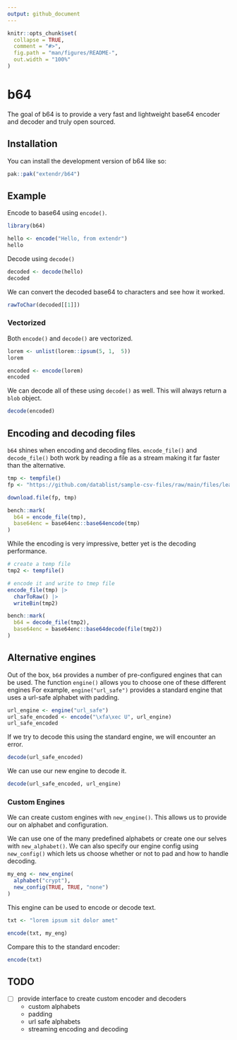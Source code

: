 ```yaml
---
output: github_document
---
```


<!-- README.md is generated from README.Rmd. Please edit that file -->

```r
knitr::opts_chunk$set(
  collapse = TRUE,
  comment = "#>",
  fig.path = "man/figures/README-",
  out.width = "100%"
)
```

# b64

<!-- badges: start -->
<!-- badges: end -->

The goal of b64 is to provide a very fast and lightweight base64 encoder and decoder and truly open sourced. 

## Installation

You can install the development version of b64 like so:

```r
pak::pak("extendr/b64")
```

## Example

Encode to base64 using `encode()`.

```r
library(b64)

hello <- encode("Hello, from extendr")
hello
```

Decode using `decode()`

```r
decoded <- decode(hello)
decoded
```

We can convert the decoded base64 to characters and see how it worked.

```r
rawToChar(decoded[[1]])
```


### Vectorized 

Both `encode()` and `decode()` are vectorized. 

```r
lorem <- unlist(lorem::ipsum(5, 1,  5))
lorem

encoded <- encode(lorem)
encoded
```

We can decode all of these using `decode()` as well. This will always return a `blob` object.

```r
decode(encoded)
```


## Encoding and decoding files

`b64` shines when encoding and decoding files. `encode_file()` and `decode_file()` both work by reading a file as a stream making it far faster than the alternative. 

```r
tmp <- tempfile() 
fp <- "https://github.com/datablist/sample-csv-files/raw/main/files/leads/leads-100000.csv"

download.file(fp, tmp)

bench::mark(
  b64 = encode_file(tmp),
  base64enc = base64enc::base64encode(tmp)
)
```

While the encoding is very impressive, better yet is the decoding performance. 

```r
# create a temp file
tmp2 <- tempfile()

# encode it and write to tmep file
encode_file(tmp) |>
  charToRaw() |>
  writeBin(tmp2)

bench::mark(
  b64 = decode_file(tmp2),
  base64enc = base64enc::base64decode(file(tmp2))
)
```

## Alternative engines 

Out of the box, `b64` provides a number of pre-configured engines that can be used. The function `engine()` allows you to choose one of these different engines For example, `engine("url_safe")` provides a standard engine that uses a url-safe alphabet with padding.


```r
url_engine <- engine("url_safe")
url_safe_encoded <- encode("\xfa\xec U", url_engine)
url_safe_encoded
```

If we try to decode this using the standard engine, we will encounter an error. 

```r
decode(url_safe_encoded)
```

We can use our new engine to decode it.

```r
decode(url_safe_encoded, url_engine)
```

### Custom Engines

We can create custom engines with `new_engine()`. This allows us to provide our on alphabet and configuration. 

We can use one of the many predefined alphabets or create one our selves with `new_alphabet()`. We can also specify our engine config using `new_config()` which lets us choose whether or not to pad and how to handle decoding. 

```r
my_eng <- new_engine(
  alphabet("crypt"),
  new_config(TRUE, TRUE, "none")
)
```

This engine can be used to encode or decode text. 

```r
txt <- "lorem ipsum sit dolor amet"

encode(txt, my_eng)
```

Compare this to the standard encoder: 

```r
encode(txt)
```


## TODO

- [ ] provide interface to create custom encoder and decoders
  - custom alphabets
  - padding
  - url safe alphabets
  - streaming encoding and decoding

